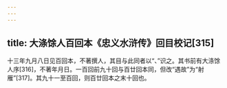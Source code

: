 ```yaml
---
---
---
```

title: 大涤馀人百回本《忠义水浒传》回目校记[315]
---




十三年九月八日见百回本，不著撰人，其目与此同者以“、”识之。其书前有大涤馀人序[316]，不著年月日。一百回前九十回与百廿回本同，但改“遇故”为“射雁”[317]。其九十一至百回，则百廿回本之末十回也。